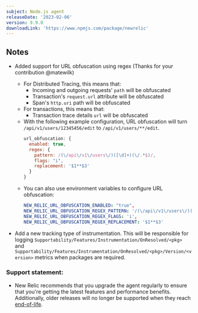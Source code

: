 ---
subject: Node.js agent
releaseDate: '2023-02-06'
version: 9.9.0
downloadLink: 'https://www.npmjs.com/package/newrelic'
---

## Notes

* Added support for URL obfuscation using regex (Thanks for your contribution @matewilk)
  * For Distributed Tracing, this means that:
     * Incoming and outgoing requests' `path` will be obfuscated
     * Transaction's `request.url` attribute will be obfuscated
     * Span's `http.uri` path will be obfuscated
  * For transactions, this means that:
    * Transaction trace details `url` will be obfuscated
  * With the following example configuration, URL obfuscation will turn `/api/v1/users/12345456/edit` to `/api/v1/users/**/edit`.
    ```js
    url_obfuscation: {
      enabled: true,
      regex: {
        pattern: /(\/api\/v1\/users\/)([\d]+)(\/.*$)/,
        flags: "i",
        replacement: '$1**$3'
      }
    }
    ```
  * You can also use environment variables to configure URL obfuscation:
    ```yml
    NEW_RELIC_URL_OBFUSCATION_ENABLED: "true",
    NEW_RELIC_URL_OBFUSCATION_REGEX_PATTERN: '/(\/api\/v1\/users\/)([\d]+)(\/.*$)/',
    NEW_RELIC_URL_OBFUSCATION_REGEX_FLAGS: 'i',
    NEW_RELIC_URL_OBFUSCATION_REGEX_REPLACEMENT: '$1**$3'
    ```

* Add a new tracking type of instrumentation.  This will be responsible for logging `Supportability/Features/Instrumentation/OnResolved/<pkg>` and `Supportability/Features/Instrumentation/OnResolved/<pkg>/Version/<version>` metrics when packages are required.


### Support statement:

* New Relic recommends that you upgrade the agent regularly to ensure that you're getting the latest features and performance benefits. Additionally, older releases will no longer be supported when they reach [end-of-life](/docs/using-new-relic/cross-product-functions/install-configure/notification-changes-new-relic-saas-features-distributed-software).
